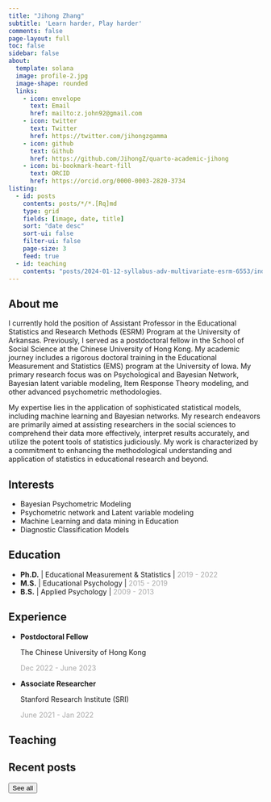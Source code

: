 ```yaml
---
title: "Jihong Zhang"
subtitle: 'Learn harder, Play harder'
comments: false
page-layout: full
toc: false
sidebar: false
about:
  template: solana
  image: profile-2.jpg
  image-shape: rounded
  links:
    - icon: envelope
      text: Email
      href: mailto:z.john92@gmail.com
    - icon: twitter
      text: Twitter
      href: https://twitter.com/jihongzgamma
    - icon: github
      text: Github
      href: https://github.com/JihongZ/quarto-academic-jihong
    - icon: bi-bookmark-heart-fill
      text: ORCID
      href: https://orcid.org/0000-0003-2820-3734
listing:
  - id: posts
    contents: posts/*/*.[Rq]md
    type: grid
    fields: [image, date, title]
    sort: "date desc"
    sort-ui: false
    filter-ui: false
    page-size: 3
    feed: true
  - id: teaching
    contents: "posts/2024-01-12-syllabus-adv-multivariate-esrm-6553/index.qmd"
---
```


## About me

I currently hold the position of Assistant Professor in the Educational Statistics and Research Methods (ESRM) Program at the University of Arkansas. Previously, I served as a postdoctoral fellow in the School of Social Science at the Chinese University of Hong Kong. My academic journey includes a rigorous doctoral training in the Educational Measurement and Statistics (EMS) program at the University of Iowa. My primary research focus was on Psychological and Bayesian Network, Bayesian latent variable modeling, Item Response Theory modeling, and other advanced psychometric methodologies.

My expertise lies in the application of sophisticated statistical models, including machine learning and Bayesian networks. My research endeavors are primarily aimed at assisting researchers in the social sciences to comprehend their data more effectively, interpret results accurately, and utilize the potent tools of statistics judiciously. My work is characterized by a commitment to enhancing the methodological understanding and application of statistics in educational research and beyond.

::: {.panel-tabset align="left"}
## Interests

-   Bayesian Psychometric Modeling
-   Psychometric network and Latent variable modeling
-   Machine Learning and data mining in Education
-   Diagnostic Classification Models

## Education

-   **Ph.D.** \| Educational Measurement & Statistics \| [2019 - 2022]{style="color:darkgrey;"}
-   **M.S.** \| Educational Psychology \| [2015 - 2019]{style="color:darkgrey;"}
-   **B.S.** \| Applied Psychology \| [2009 - 2013]{#date style="color:darkgrey;"}

## Experience

-   **Postdoctoral Fellow**

    The Chinese University of Hong Kong

    [Dec 2022 - June 2023]{style="color:darkgrey;"}

-   **Associate Researcher**

    Stanford Research Institute (SRI)

    [June 2021 - Jan 2022]{style="color:darkgrey;"}
:::

## Teaching

::: {#teaching}
:::

## Recent posts

::: {#posts}
:::

<a href="../posts/index.html"><button type="button" class="btn btn-primary float-end btn-sm">See all</button></a>

